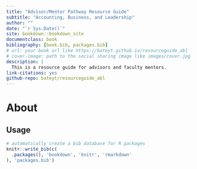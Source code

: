 ```yaml
--- 
title: "Advisor/Mentor Pathway Resource Guide"
subtitle: "Accounting, Business, and Leadership"
author: ""
date: "`r Sys.Date()`"
site: bookdown::bookdown_site
documentclass: book
bibliography: [book.bib, packages.bib]
# url: your book url like https://bateyt.github.io/resourceguide_abl
# cover-image: path to the social sharing image like images/cover.jpg
description: |
  This is a resource guide for advisors and faculty mentors.
link-citations: yes
github-repo: bateyt/resourceguide_abl
---
```


# About


## Usage 





```r
# automatically create a bib database for R packages
knitr::write_bib(c(
  .packages(), 'bookdown', 'knitr', 'rmarkdown'
), 'packages.bib')
```
